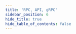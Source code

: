 ```yaml
---
title: 'RPC, API, gRPC'
sidebar_position: 6
hide_title: true
hide_table_of_contents: false
---
```



<PageTitle
  iconUrl="img/haqq-icon.svg"
  title="Haqq Public Endpoints"
  chainId="haqq_11235-1"
  version="v1.8.2"
/>

<Endpoints
  api="https://haqq-api.noders.services"
  rpc="https://haqq-rpc.noders.services"
  grpc="https://haqq-grpc.noders.services:443"
  jsonRpc="https://haqq-jsonrpc.noders.services"
/>
